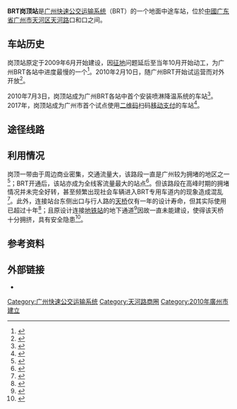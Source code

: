{{Otheruses|岗顶站|subject=广州BRT车站|other=[[广州地铁|广州地铁]]车站}}
{{NoteTA
|G1=Transport
|G2=Unit
|G3=IT
}}
{{Infobox station
| name                = 岗顶站
| eng_name            = Gangding Station
| symbol_location     = 
| symbol              = 
| type                = BRT车站
| image               = GBRT Gangding Station at night 20131025.jpg
| alt                 = 
| caption             = 
| country             = {{PRC}}
| borough             = [[广东省|广东省]][[广州市|广州市]][[天河区|天河区]]
| address             = [[天河路_(广州)|天河路]]
| coordinates         = {{coord|23|8|14.85|N|113|20|2.87|E|display=inline,title|Region:CN}}
| owned               = 
| operator            = 广州快速公-{}-交运营管理有限公司
| bus_stands          = 
| bus_operators       = 
| bus_routes          = 
| connections         = 
| structure           = 
| disabled            = 
| code                = 
| zone                = 
| website             = 
| built               = {{Start date|2009|06||df=y}}
| opened              = {{Start date|2010|02|10|df=y}}
| closed              = <!-- {{End date|YYYY|MM|DD|df=y}} -->
| passengers          = 
| pass_year           = 
| pass_rank           = 
}}
'''BRT岗顶站'''是[[广州快速公交运输系统|广州快速公交运输系统]]（BRT）的一个地面中途车站，位於[[中華人民共和國|中國]][[广东省|广东省]][[广州市|广州市]][[天河区|天河区]][[天河路_(广州)|天河路]]{{tsl|zh-yue|龍口路 (廣州)|龙口西路}}口和{{tsl|zh-yue|龍口路 (廣州)|龙口东路}}口之间。

== 车站历史 ==
岗顶站原定于2009年6月开始建设，因[[土地征收|征地]]问题延后至当年10月开始动工，为广州BRT各站中进度最慢的一个<ref>{{Cite news |url=http://news.sina.com.cn/c/2009-10-23/040716484656s.shtml |title=BRT八站点月底拆除围蔽 |author=陆璟 |date=2009-10-23 |work=信息时报 |via=新浪新闻 |accessdate=2020-08-28 |archive-date=2020-08-28 |archive-url=https://web.archive.org/web/20200828140415/http://news.sina.com.cn/c/2009-10-23/040716484656s.shtml |dead-url=no }}</ref>。2010年2月10日，随广州BRT开始试运营而对外开放<ref>{{Cite news |url=http://china.cnr.cn/gdgg/201002/t20100210_506012203.html |title=广州BRT今天起试运营 记者体验与普通公交大不同 |date=2010-02-10 |work=中国广播网 |accessdate=2020-08-28 |archive-date=2010-02-26 |archive-url=https://web.archive.org/web/20100226050625/http://china.cnr.cn/gdgg/201002/t20100210_506012203.html |dead-url=no }}</ref>。

2010年7月3日，岗顶站成为广州BRT各站中首个安装喷淋降温系统的车站<ref>{{Cite news |url=http://news.sina.com.cn/o/2010-07-03/040417747568s.shtml |title=BRT岗顶站今开“空调” |author=叶平生 |date=2010-07-03 |work=广州日报 |via=新浪新闻 |accessdate=2020-08-28 |archive-date=2020-08-28 |archive-url=https://web.archive.org/web/20200828140415/http://news.sina.com.cn/o/2010-07-03/040417747568s.shtml |dead-url=no }}</ref>。2017年，岗顶站成为广州市首个试点使用[[二維碼|二维码]]扫码[[行動支付|移动支付]]的车站<ref>{{Cite news |url=http://money.163.com/17/0627/03/CNTGSERG002580S6.html |title=广州年内试点发行全国一卡通 |author=熊佳焰 |date=2017-06-27 |work=信息时报 |via=网易财经 |accessdate=2020-08-28 |archive-date=2020-08-28 |archive-url=https://web.archive.org/web/20200828140415/http://money.163.com/17/0627/03/CNTGSERG002580S6.html |dead-url=no }}</ref>。

== 途径线路 ==
{{广州巴士路线列表|header=途径线路|format=BRT|B1|B1K|B2|B2A|B3|B4|B4A|B4B|B4K|B5|B6|B9|B10|B12|B13|B16|B20|B21|B25|B27}}

== 利用情况 ==
{{Gallery
|lines=1
|align=center
|height=144
|width=200
|title=BRT开通前后岗顶站附近车况对比
|File:Tianhe Road Aug 2005.jpg|BRT开通前，摄于2005年
|File:Rush hour at GBRT Gangding Station 20200727.jpg|BRT开通后，摄于2020年
}}
岗顶一带由于周边商业密集，交通流量大，该路段一直是广州较为拥堵的地区之一<ref>{{Cite news |url=http://news.sina.com.cn/o/2006-06-11/09509174657s.shtml |title=穗中山大道将建快速公交走廊　可缓解天河城至岗顶拥堵现象 |author=陈洁娜 |date=2006-06-11 |work=南方日报 |via=新浪新闻 |accessdate=2020-08-28 |archive-date=2020-08-28 |archive-url=https://web.archive.org/web/20200828140416/http://news.sina.com.cn/o/2006-06-11/09509174657s.shtml |dead-url=no }}</ref>；BRT开通后，该站亦成为全线客流量最大的站点<ref>{{Cite news |url=http://news.sina.com.cn/c/2010-02-28/012317139944s.shtml |title=岗顶站成BRT客流量冠军 客流超7万人次 |author=张亮 |date=2010-02-28 |work=新快报 |via=新浪新闻 |accessdate=2020-08-28 |archive-date=2020-08-28 |archive-url=https://web.archive.org/web/20200828140443/http://news.sina.com.cn/c/2010-02-28/012317139944s.shtml |dead-url=no }}</ref>。但该路段在高峰时期的拥堵情况并未完全好转，甚至频繁出现社会车辆进入BRT专用车道内的现象造成混乱<ref>{{Cite news |url=http://news.sina.com.cn/o/2011-01-04/143321756733.shtml |title=岗顶大塞车，“借道”BRT |author=梁怿韬 |date=2011-01-04 |work=羊城晚报 |via=新浪新闻 |accessdate=2020-08-28 |archive-date=2020-08-28 |archive-url=https://web.archive.org/web/20200828140511/http://news.sina.com.cn/o/2011-01-04/143321756733.shtml |dead-url=no }}</ref>。此外，连接站台东侧出口与行人路的[[人行过街天桥|天桥]]仅有一年的设计寿命，但其实际使用已超过十年<ref name="远东BRT建议">{{Cite web |title=使广州BRT再次伟大的八条建议 |url=https://www.fareast.mobi/cn/feature/gzbrtaug192/%E4%BD%BF%E5%B9%BF%E5%B7%9EBRT%E5%86%8D%E6%AC%A1%E4%BC%9F%E5%A4%A7%E7%9A%84%E5%85%AB%E6%9D%A1%E5%BB%BA%E8%AE%AE |accessdate=2020-08-28 |author=Karl Fjellstrom |date=2019-08-21 |publisher=远东BRT规划咨询公司 |archive-date=2020-08-28 |archive-url=https://web.archive.org/web/20200828140510/https://www.fareast.mobi/cn/feature/gzbrtaug192/%E4%BD%BF%E5%B9%BF%E5%B7%9EBRT%E5%86%8D%E6%AC%A1%E4%BC%9F%E5%A4%A7%E7%9A%84%E5%85%AB%E6%9D%A1%E5%BB%BA%E8%AE%AE |dead-url=no }}</ref>；且原设计连接[[岗顶站|地铁站]]的地下通道<ref>{{Cite news |url=http://news.sina.com.cn/c/2009-10-23/011316484019s.shtml |title=8个BRT站月底撤围蔽 石牌村牌坊不会拆 |author=廖颖谊 |date=2009-10-23 |work=新快报 |via=新浪新闻 |accessdate=2020-08-28}}</ref>因故一直未能建设，使得该天桥十分拥挤，具有安全隐患<ref>{{Cite news |url=https://news.ifeng.com/c/7fZMYAEHxV6 |title=岗顶BRT东天桥拥挤 |author=庄小龙 |date=2011-02-19 |work=广州日报 |via=凤凰网资讯 |accessdate=2020-08-28 |archive-date=2020-08-28 |archive-url=https://web.archive.org/web/20200828140510/https://news.ifeng.com/c/7fZMYAEHxV6 |dead-url=no }}</ref>。

== 参考资料 ==
{{Reflist}}

== 外部链接 ==
* {{commonscat inline|Gangding Station (Guangzhou_BRT)|BRT岗顶站}}
{{广州巴士}}
[[Category:广州快速公交运输系统|Category:广州快速公交运输系统]]
[[Category:天河路商圈|Category:天河路商圈]]
[[Category:2010年廣州市建立|Category:2010年廣州市建立]]